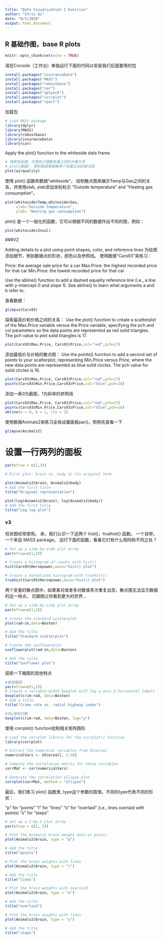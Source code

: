 ```yaml
---
title: "Data Visualization 1 Exercise"
author: "Chris Qi"
date: "8/5/2018"
output: html_document
---
```

## R 基础作图，base R plots
```r
knitr::opts_chunk$set(echo = TRUE)
```

请在Console（工作台）单独运行下面的代码以安装我们后面要用的包
```r
install.packages("insuranceData")
install.packages("MASS")
install.packages("robustbase")
install.packages("car")
install.packages("aplpack")
install.packages("corrplot")
install.packages("rpart")
```

加载包
```r
# Load MASS package
library(dplyr)
library(MASS)
library(robustbase)
library(insuranceData)
library(car)
```

Apply the plot() function to the whiteside data frame.
```r
# 探索性绘图，方便自己理解变量之间的大概关系
# plot(数据)，得到数据里面每两个变量之间的散点图
plot(airquality)
```


使用 plot() 函数和数据“whiteside”， 绘制散点图来展示Temp与Gas之间的关系，并使用xlab, ylab添加坐标标示 "Outside temperature" and "Heating gas consumption"。
```r
plot(whiteside$Temp,whiteside$Gas,
     xlab="Outside temperature",
     ylab= "Heating gas consumption")
```

plot() 是一个一般化的函数，它可以根据不同的数据作出不同的图，例如：
```r
plot(whiteside$Insul)
```

###V2

Adding details to a plot using point shapes, color, and reference lines
为绘图添加细节，例如数据点的形状，颜色以及参照线。
使用数据“Cars93”来练习：

Price: the average sale price for a car
Max.Price: the highest recorded price for that car
Min.Price: the lowest recorded price for that car

Use the abline() function to add a dashed equality reference line (i.e., a line with y-intercept 0 and slope 1). See abline() to learn what arguments a and b refer to.

查看数据：
```r
glimpse(Cars93)
```

探索最高价和价格之间的关系：
Use the plot() function to create a scatterplot of the Max.Price variable versus the Price variable, specifying the pch and col parameters so the data points are represented as red solid triangles. The pch value to plot solid triangles is 17.
```r
plot(Cars93$Max.Price, Cars93$Price,col="red",pch=17)
```

添加最低价与价格的散点图：
Use the points() function to add a second set of points to your scatterplot, representing Min.Price versus Price, where the new data points are represented as blue solid circles. The pch value for solid circles is 16.

```r
plot(Cars93$Max.Price, Cars93$Price,col="red",pch=17)
points(Cars93$Min.Price,Cars93$Price,col="blue",pch=16)
```

添加一条0为截距，1为斜率的参照线
```r
plot(Cars93$Max.Price, Cars93$Price,col="red",pch=17)
points(Cars93$Min.Price,Cars93$Price,col="blue",pch=16)
abline(a = 0, b = 1, lty = 2)
```


使用数据Animals2来练习全局设置面板par()，照例先查看一下
```r
glimpse(Animals2)
```
# 设置一行两列的面板
```r
par(mfrow = c(1,2))

# First plot: brain vs. body in its original form

plot(Animals2$brain, Animals2$body)
# Add the first title
title("Original representation")

plot(log(Animals2$brain), log(Animals2$body))
# Add the first title
title("Log-log plot")
```

### v3
柱状图经常使用。
来，我们认识一下这两个 hist()，truehist() 函数。
一个自带，一个来自 MASS package。
运行下面的函数，看看它们有什么相同和不同之处？
```r
# Set up a side-by-side plot array
par(mfrow=c(1,2))

# Create a histogram of counts with hist()
hist(Cars93$Horsepower,main="hist() plot")

# Create a normalized histogram with truehist()
truehist(Cars93$Horsepower,main="hist() plot")
```


两个变量的散点图中，如果某对或者多对数值多次重复出现，散点图无法显示数据的这一特点。
花瓣图让你看到更大的世界...

```r
# Set up a side-by-side plot array
par(mfrow=c(1,2))

# Create the standard scatterplot
plot(rad~zn,data=Boston)

# Add the title
title("Standard scatterplot")

# Create the sunflowerplot
sunflowerplot(rad~zn,data=Boston)

# Add the title
title("Sunflower plot")
```

探索一下箱图的其他特点
```r
#普通箱图
par(mfrow=c(1,2))
# Create a variable-width boxplot with log y-axis & horizontal labels
boxplot(crim~rad, data=Boston)
# Add a title
title("Crime rate vs. radial highway index")

#将y值取对数
boxplot(crim~rad, data=Boston, log="y")
```


使用 corrplot() function绘制相关矩阵图形
```r
# Load the corrplot library for the corrplot() function
library(corrplot)

# Extract the numerical variables from UScereal
numericalVars <- UScereal[, 2:10]

# Compute the correlation matrix for these variables
corrMat <- cor(numericalVars)

# Generate the correlation ellipse plot
corrplot(corrMat, method = "ellipse")

```

最后，我们练习 plot() 函数里, type这个参数的取值，不同的type代表不同的形状：

"p" for "points"
"l" for "lines"
"o" for "overlaid" (i.e., lines overlaid with points)
"s" for "steps"
```r
# Set up a 2-by-2 plot array
par(mfrow = c(2, 2))

# Plot the Animals2 brain weight data as points
plot(Animals2$brain, type = "p")

# Add the title
title("points")

# Plot the brain weights with lines
plot(Animals2$brain, type = "l")

# Add the title
title("lines")

# Plot the brain weights with overlaid
plot(Animals2$brain, type = "o")

# Add the title
title("overlaid")

# Plot the brain weights with lines
plot(Animals2$brain, type = "s")

# Add the title
title("steps")
```

